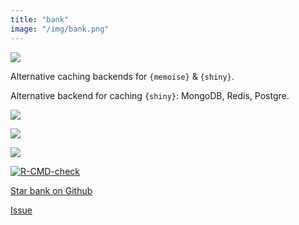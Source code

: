 ```yaml
---
title: "bank"
image: "/img/bank.png"
---
```


::: {.grid}

::: {.g-col-6}

![](/img/bank.png)

:::

::: {.g-col-6}

Alternative caching backends for `{memoise}` &amp; `{shiny}`.

Alternative backend for caching `{shiny}`: MongoDB, Redis, Postgre.

<div align = "center">

<img src = "https://lifecycle.r-lib.org/articles/figures/lifecycle-experimental.svg">

<a href="https://CRAN.R-project.org/package=bank">
<img src = "https://www.r-pkg.org/badges/version/bank">
</a>

<a href="https://cranlogs.r-pkg.org/downloads/total/last-month/bank">
  <img src = "https://cranlogs.r-pkg.org/badges/bank">
</a>

<a href="https://github.com/thinkr-open/bank/actions">
 <img src="https://github.com/thinkr-open/bank/workflows/R-CMD-check/badge.svg" alt="R-CMD-check"/>
</a>

<a class="github-button" href="https://github.com/thinkr-open/bank" data-icon="octicon-star" data-show-count="true" aria-label="Star this on GitHub">Star bank on Github</a>

<a class="github-button" href="https://github.com/thinkr-open/bank/issues" data-icon="octicon-issue-opened"  data-show-count="true" aria-label="Issue buttons/github-buttons on GitHub">Issue</a>
</div>

:::

:::


<script async defer src="https://buttons.github.io/buttons.js"></script>
